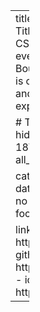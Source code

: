 ---
title: Content Optimization with Multi-Arm Bandits & How to Title Presentations 
authors: [brad]
event: Guest Lecture in CSCI 4830 - Data Driven Design. Spring, 2021. Emilie Young.
event_url: 
location: Remote Class, University of Colorado Boulder
abstract: 'Building experiments into your web design is critical. In this talk I discuss the optimal stopping problem and how multi-arm bandits can help move quickly from exploring to exploiting.' 

# Talk start and end times.
#   End time can optionally be hidden by prefixing the line with `#`.
date: "2021-03-18T09:45:00Z"
#date_end: "2019-09-12T12:00:00Z"
all_day: false

categories:
  - talk
tags:
  - reinforcement learning
  - bandits
  - datascience
  - cuboulder
lastmod: '2021-03-24'
featured: no
image:
  caption: '[Photo by Carl Raw on Unsplash](https://unsplash.com/photos/bzdhc5b3Bxs)'
  focal_point: ''
  preview_only: no
projects: []

links:
- icon: images
  icon_pack: fas
  name: slides
  url: https://bradweiner.info/files/mab_presentation.pdf
- icon: github
  icon_pack: fab
  name: code
  url: https://github.com/bradweiner/multi_arm_bandit_presentation
- icon: twitter
  icon_pack: fab
  name: Follow
  url: https://twitter.com/brad_weiner
---